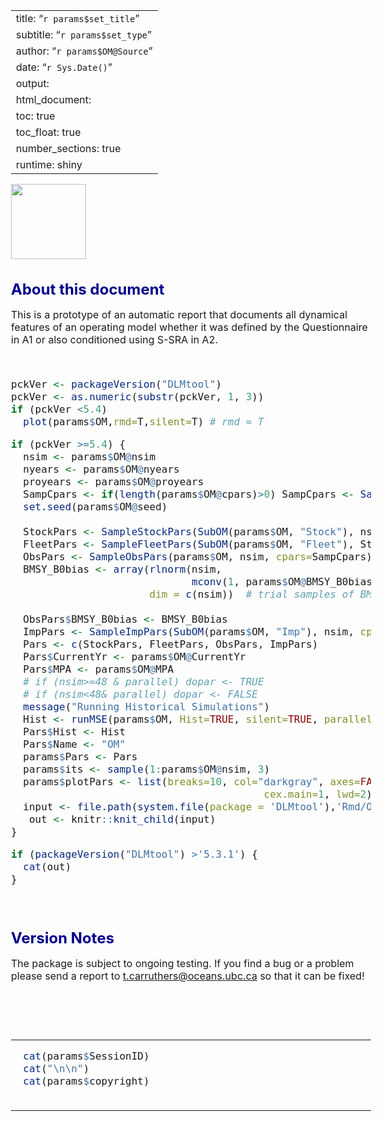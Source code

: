 
---
title: "`r params$set_title`"
subtitle: "`r params$set_type`"
author: "`r params$OM@Source`"
date: "`r Sys.Date()`"
output: 
  html_document:
    toc: true
    toc_float: true
    number_sections: true    
runtime: shiny
---

<style type="text/css">

body{ /* Normal  */
   font-size: 16px;
}
td {  /* Table  */
   font-size: 16px;
}
title { /* title */
 font-size: 26px;
}
h1 { /* Header 1 */
 font-size: 24px;
 color: DarkBlue;
}
h2 { /* Header 2 */
 font-size: 21px;
 color: DarkBlue;
}
h3 { /* Header 3 */
 font-size: 19px;
 color: DarkBlue;
}
code.r{ /* Code block */
  font-size: 16px;
}
pre { /* Code block */
  font-size: 16px
}
</style>


<img src="logo.png" width="120" align="left">


<br clear="both"/>

# About this document

This is a prototype of an automatic report that documents all dynamical features of an operating model whether it was defined by the Questionnaire in A1 or also conditioned using S-SRA in A2.  

<br clear="both"/>

```r
pckVer <- packageVersion("DLMtool")
pckVer <- as.numeric(substr(pckVer, 1, 3))
if (pckVer <5.4)
  plot(params$OM,rmd=T,silent=T) # rmd = T

```

```r
if (pckVer >=5.4) {
  nsim <- params$OM@nsim 
  nyears <- params$OM@nyears
  proyears <- params$OM@proyears
  SampCpars <- if(length(params$OM@cpars)>0) SampCpars <- SampleCpars(params$OM@cpars, nsim, msg=FALSE)
  set.seed(params$OM@seed)
  
  StockPars <- SampleStockPars(SubOM(params$OM, "Stock"), nsim, nyears, proyears, SampCpars, msg=FALSE)
  FleetPars <- SampleFleetPars(SubOM(params$OM, "Fleet"), StockPars, nsim, nyears, proyears, SampCpars, msg=FALSE)
  ObsPars <- SampleObsPars(params$OM, nsim, cpars=SampCpars)
  BMSY_B0bias <- array(rlnorm(nsim, 
                              mconv(1, params$OM@BMSY_B0biascv), sdconv(1, params$OM@BMSY_B0biascv)), 
                       dim = c(nsim))  # trial samples of BMSY relative to unfished  
  
  ObsPars$BMSY_B0bias <- BMSY_B0bias
  ImpPars <- SampleImpPars(SubOM(params$OM, "Imp"), nsim, cpars=SampCpars)
  Pars <- c(StockPars, FleetPars, ObsPars, ImpPars)
  Pars$CurrentYr <- params$OM@CurrentYr
  Pars$MPA <- params$OM@MPA
  # if (nsim>=48 & parallel) dopar <- TRUE
  # if (nsim<48& parallel) dopar <- FALSE
  message("Running Historical Simulations")
  Hist <- runMSE(params$OM, Hist=TRUE, silent=TRUE, parallel = FALSE)
  Pars$Hist <- Hist
  Pars$Name <- "OM"
  params$Pars <- Pars
  params$its <- sample(1:params$OM@nsim, 3)
  params$plotPars <- list(breaks=10, col="darkgray", axes=FALSE, 
                                          cex.main=1, lwd=2)
  input <- file.path(system.file(package = 'DLMtool'),'Rmd/OM/OM.Rmd')  
   out <- knitr::knit_child(input)
}
```


```r
if (packageVersion("DLMtool") >'5.3.1') {
  cat(out)
}
```


<br clear="both"/>


# Version Notes

The package is subject to ongoing testing. If you find a bug or a problem please send a report to <t.carruthers@oceans.ubc.ca> so that it can be fixed!  

<br clear="both"/>
<br clear="both"/>
<br clear="both"/>

<hr />
```r

  
  cat(params$SessionID)
  cat("\n\n")
  cat(params$copyright)
 

```
<hr />
